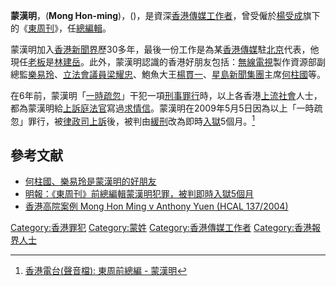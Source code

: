'''蒙漢明'''，('''Mong Hon-ming''')，({{bd|1957年|}})，是資深[[香港|香港]][[傳媒工作者|傳媒工作者]]，曾受僱於[[楊受成|楊受成]]旗下的《[[東周刊|東周刊]]》，任[[總編輯|總編輯]]。

蒙漢明加入[[香港新聞界|香港新聞界]]歷30多年，最後一份工作是為某[[香港傳媒|香港傳媒]]駐[[北京|北京]]代表，他現任[[老板|老板]]是[[林建岳|林建岳]]。此外，蒙漢明認識的香港好朋友包括：[[無線電視|無線電視]]製作資源部副總監[[樂易玲|樂易玲]]、[[香港特別行政區立法會|立法會議員]][[梁耀忠|梁耀忠]]、鮑魚大王[[楊貫一|楊貫一]]、[[星島新聞集團|星島新聞集團]]主席[[何柱國_(香港)|何柱國]]等。

在6年前，蒙漢明「[[東周刊_#刊登女星受虐裸照事件|一時疏忽]]」干犯一項[[刑事罪行|刑事罪行]]時，以上各香港[[上流社會|上流社會]]人士，都為蒙漢明給[[上訴庭|上訴庭]][[法官|法官]]寫過[[求情信|求情信]]。蒙漢明在2009年5月5日因為以上「一時疏忽」罪行，被[[律政司|律政司]][[上訴|上訴]]後，被判由[[緩刑|緩刑]]改為即時[[入獄|入獄]]5個月。<ref>[http://www.rthk.org.hk/rthk/news/video/asx/mfile_579286_1.asx 香港電台(聲音檔): 東周前總編 - 蒙漢明]</ref>

== 參考文献 ==
* [https://web.archive.org/web/20100115052354/http://www.sxtvs.com/content/2008-12/05/content_716597.htm 何柱國、樂易玲是蒙漢明的好朋友]
* [http://hk.news.yahoo.com/article/090505/4/c0ps.html 明報：《東周刊》前總編輯蒙漢明犯罪，被判即時入獄5個月] {{Wayback|url=http://hk.news.yahoo.com/article/090505/4/c0ps.html |date=20090509011837 }}
* [http://legalref.judiciary.gov.hk/lrs/common/search/search_result_detail_frame.jsp?DIS=46950&QS=%28%7BHCAL137%2F2004%7D%7C%7BHCAL000137%2F2004%7D+%25caseno%29&TP=JU 香港高院案例 Mong Hon Ming v Anthony Yuen (HCAL 137/2004)]
{{reflist}}

[[Category:香港罪犯|Category:香港罪犯]]
[[Category:蒙姓|Category:蒙姓]]
[[Category:香港傳媒工作者|Category:香港傳媒工作者]]
[[Category:香港報界人士|Category:香港報界人士]]